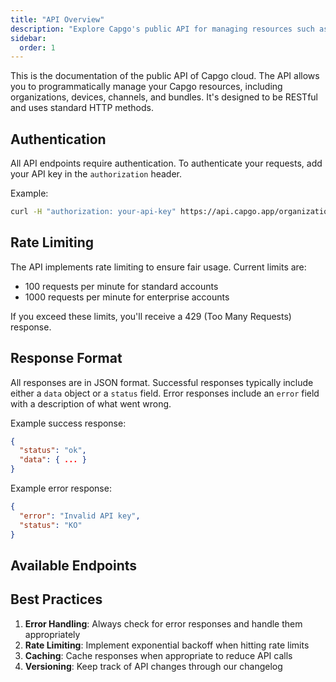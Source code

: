 ```yaml
---
title: "API Overview"
description: "Explore Capgo's public API for managing resources such as organizations, devices, channels, and bundles using RESTful HTTP methods and authentication."
sidebar:
  order: 1
---
```



This is the documentation of the public API of Capgo cloud. The API allows you to programmatically manage your Capgo resources, including organizations, devices, channels, and bundles. It's designed to be RESTful and uses standard HTTP methods.

## Authentication

All API endpoints require authentication. To authenticate your requests, add your API key in the `authorization` header.

Example:
```bash
curl -H "authorization: your-api-key" https://api.capgo.app/organization/
```

<LinkCard
	title="Get API key"
	description="Generate your API key in the Capgo dashboard"
	href="https://console.capgo.app/dashboard/apikeys/"
/>

## Rate Limiting

The API implements rate limiting to ensure fair usage. Current limits are:
- 100 requests per minute for standard accounts
- 1000 requests per minute for enterprise accounts

If you exceed these limits, you'll receive a 429 (Too Many Requests) response.

## Response Format

All responses are in JSON format. Successful responses typically include either a `data` object or a `status` field. Error responses include an `error` field with a description of what went wrong.

Example success response:
```json
{
  "status": "ok",
  "data": { ... }
}
```

Example error response:
```json
{
  "error": "Invalid API key",
  "status": "KO"
}
```

## Available Endpoints

<LinkCard
	title="Organizations"
	description="Create and manage organizations, update settings, and handle organization-level configurations"
	href="/docs/public-api/organizations/"
/>

<LinkCard
	title="API Keys"
	description="Generate, list, and revoke API keys for secure access to the Capgo API"
	href="/docs/public-api/api-keys/"
/>

<LinkCard
	title="Members"
	description="Manage organization members, roles, and permissions"
	href="/docs/public-api/members/"
/>

<LinkCard
	title="Statistics"
	description="Access detailed analytics about app usage, storage, and bandwidth consumption"
	href="/docs/public-api/statistics/"
/>

<LinkCard
	title="Channels"
	description="Control app update channels, versions, and update policies"
	href="/docs/public-api/channels/"
/>

<LinkCard
	title="Devices"
	description="Track and manage devices running your app, including version and channel assignments"
	href="/docs/public-api/devices/"
/>

<LinkCard
	title="Bundles"
	description="Handle app bundles, including uploading, listing, and managing versions"
	href="/docs/public-api/bundles/"
/>

## Best Practices

1. **Error Handling**: Always check for error responses and handle them appropriately
2. **Rate Limiting**: Implement exponential backoff when hitting rate limits
3. **Caching**: Cache responses when appropriate to reduce API calls
4. **Versioning**: Keep track of API changes through our changelog 
